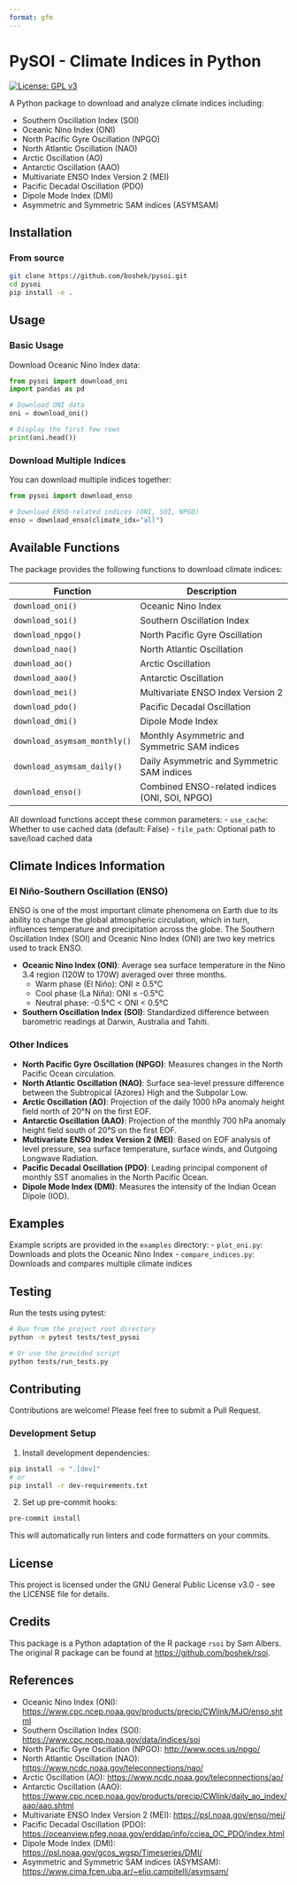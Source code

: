 ```yaml
---
format: gfm
---
```


# PySOI - Climate Indices in Python

[![License: GPL v3](https://img.shields.io/badge/License-GPL%20v3-blue.svg)](https://www.gnu.org/licenses/gpl-3.0)

A Python package to download and analyze climate indices including:

- Southern Oscillation Index (SOI)
- Oceanic Nino Index (ONI)
- North Pacific Gyre Oscillation (NPGO)
- North Atlantic Oscillation (NAO)
- Arctic Oscillation (AO)
- Antarctic Oscillation (AAO)
- Multivariate ENSO Index Version 2 (MEI)
- Pacific Decadal Oscillation (PDO)
- Dipole Mode Index (DMI)
- Asymmetric and Symmetric SAM indices (ASYMSAM)

## Installation

### From source

```bash
git clone https://github.com/boshek/pysoi.git
cd pysoi
pip install -e .
```

## Usage

### Basic Usage

Download Oceanic Nino Index data:

```python
from pysoi import download_oni
import pandas as pd

# Download ONI data
oni = download_oni()

# Display the first few rows
print(oni.head())
```

### Download Multiple Indices

You can download multiple indices together:

```python
from pysoi import download_enso

# Download ENSO-related indices (ONI, SOI, NPGO)
enso = download_enso(climate_idx="all")
```

## Available Functions

The package provides the following functions to download climate indices:

| Function | Description |
|----------|-------------|
| `download_oni()` | Oceanic Nino Index |
| `download_soi()` | Southern Oscillation Index |
| `download_npgo()` | North Pacific Gyre Oscillation |
| `download_nao()` | North Atlantic Oscillation |
| `download_ao()` | Arctic Oscillation |
| `download_aao()` | Antarctic Oscillation |
| `download_mei()` | Multivariate ENSO Index Version 2 |
| `download_pdo()` | Pacific Decadal Oscillation |
| `download_dmi()` | Dipole Mode Index |
| `download_asymsam_monthly()` | Monthly Asymmetric and Symmetric SAM indices |
| `download_asymsam_daily()` | Daily Asymmetric and Symmetric SAM indices |
| `download_enso()` | Combined ENSO-related indices (ONI, SOI, NPGO) |

All download functions accept these common parameters:
- `use_cache`: Whether to use cached data (default: False)
- `file_path`: Optional path to save/load cached data

## Climate Indices Information

### El Niño-Southern Oscillation (ENSO)
ENSO is one of the most important climate phenomena on Earth due to its ability to change the global atmospheric circulation, which in turn, influences temperature and precipitation across the globe. The Southern Oscillation Index (SOI) and Oceanic Nino Index (ONI) are two key metrics used to track ENSO.

- **Oceanic Nino Index (ONI)**: Average sea surface temperature in the Nino 3.4 region (120W to 170W) averaged over three months.
  - Warm phase (El Niño): ONI ≥ 0.5°C
  - Cool phase (La Niña): ONI ≤ -0.5°C
  - Neutral phase: -0.5°C < ONI < 0.5°C

- **Southern Oscillation Index (SOI)**: Standardized difference between barometric readings at Darwin, Australia and Tahiti.

### Other Indices
- **North Pacific Gyre Oscillation (NPGO)**: Measures changes in the North Pacific Ocean circulation.
- **North Atlantic Oscillation (NAO)**: Surface sea-level pressure difference between the Subtropical (Azores) High and the Subpolar Low.
- **Arctic Oscillation (AO)**: Projection of the daily 1000 hPa anomaly height field north of 20°N on the first EOF.
- **Antarctic Oscillation (AAO)**: Projection of the monthly 700 hPa anomaly height field south of 20°S on the first EOF.
- **Multivariate ENSO Index Version 2 (MEI)**: Based on EOF analysis of level pressure, sea surface temperature, surface winds, and Outgoing Longwave Radiation.
- **Pacific Decadal Oscillation (PDO)**: Leading principal component of monthly SST anomalies in the North Pacific Ocean.
- **Dipole Mode Index (DMI)**: Measures the intensity of the Indian Ocean Dipole (IOD).

## Examples

Example scripts are provided in the `examples` directory:
- `plot_oni.py`: Downloads and plots the Oceanic Nino Index
- `compare_indices.py`: Downloads and compares multiple climate indices

## Testing

Run the tests using pytest:

```bash
# Run from the project root directory
python -m pytest tests/test_pysoi

# Or use the provided script
python tests/run_tests.py
```

## Contributing

Contributions are welcome! Please feel free to submit a Pull Request.

### Development Setup

1. Install development dependencies:

```bash
pip install -e ".[dev]"
# or
pip install -r dev-requirements.txt
```

2. Set up pre-commit hooks:

```bash
pre-commit install
```

This will automatically run linters and code formatters on your commits.

## License

This project is licensed under the GNU General Public License v3.0 - see the LICENSE file for details.

## Credits

This package is a Python adaptation of the R package `rsoi` by Sam Albers. The original R package can be found at [https://github.com/boshek/rsoi](https://github.com/boshek/rsoi).

## References

- Oceanic Nino Index (ONI): [https://www.cpc.ncep.noaa.gov/products/precip/CWlink/MJO/enso.shtml](https://www.cpc.ncep.noaa.gov/products/precip/CWlink/MJO/enso.shtml)
- Southern Oscillation Index (SOI): [https://www.cpc.ncep.noaa.gov/data/indices/soi](https://www.cpc.ncep.noaa.gov/data/indices/soi)
- North Pacific Gyre Oscillation (NPGO): [http://www.oces.us/npgo/](http://www.oces.us/npgo/)
- North Atlantic Oscillation (NAO): [https://www.ncdc.noaa.gov/teleconnections/nao/](https://www.ncdc.noaa.gov/teleconnections/nao/)
- Arctic Oscillation (AO): [https://www.ncdc.noaa.gov/teleconnections/ao/](https://www.ncdc.noaa.gov/teleconnections/ao/)
- Antarctic Oscillation (AAO): [https://www.cpc.ncep.noaa.gov/products/precip/CWlink/daily_ao_index/aao/aao.shtml](https://www.cpc.ncep.noaa.gov/products/precip/CWlink/daily_ao_index/aao/aao.shtml)
- Multivariate ENSO Index Version 2 (MEI): [https://psl.noaa.gov/enso/mei/](https://psl.noaa.gov/enso/mei/)
- Pacific Decadal Oscillation (PDO): [https://oceanview.pfeg.noaa.gov/erddap/info/cciea_OC_PDO/index.html](https://oceanview.pfeg.noaa.gov/erddap/info/cciea_OC_PDO/index.html)
- Dipole Mode Index (DMI): [https://psl.noaa.gov/gcos_wgsp/Timeseries/DMI/](https://psl.noaa.gov/gcos_wgsp/Timeseries/DMI/)
- Asymmetric and Symmetric SAM indices (ASYMSAM): [https://www.cima.fcen.uba.ar/~elio.campitelli/asymsam/](https://www.cima.fcen.uba.ar/~elio.campitelli/asymsam/)
